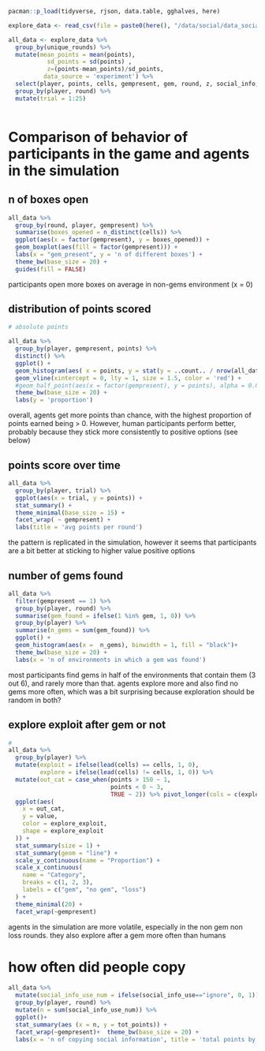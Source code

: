 ```r

pacman::p_load(tidyverse, rjson, data.table, gghalves, here)

```

```r

explore_data <- read_csv(file = paste0(here(), "/data/social/data_social_coord.csv"))

```

```r


all_data <- explore_data %>% 
  group_by(unique_rounds) %>% 
  mutate(mean_points = mean(points),
           sd_points = sd(points) ,
           z=(points-mean_points)/sd_points,
          data_source = 'experiment') %>% 
  select(player, points, cells, gempresent, gem, round, z, social_info, social_info_use,tot_points)  %>% 
  group_by(player, round) %>% 
  mutate(trial = 1:25)



```

# Comparison of behavior of participants in the game and agents in the simulation

## n of boxes open

```r

all_data %>% 
  group_by(round, player, gempresent) %>% 
  summarise(boxes_opened = n_distinct(cells)) %>% 
  ggplot(aes(x = factor(gempresent), y = boxes_opened)) +
  geom_boxplot(aes(fill = factor(gempresent))) +
  labs(x = "gem_present", y = 'n of different boxes') +
  theme_bw(base_size = 20) +
  guides(fill = FALSE)

```

participants open more boxes on average in non-gems environment (x = 0)

## distribution of points scored

```r
# absolute points

all_data %>% 
  group_by(player, gempresent, points) %>% 
  distinct() %>% 
  ggplot() +
  geom_histogram(aes( x = points, y = stat(y = ..count.. / nrow(all_data))), binwidth = 10, fill = "black") +
  geom_vline(xintercept = 0, lty = 1, size = 1.5, color = 'red') + 
  #geom_half_point(aes(x = factor(gempresent), y = points), alpha = 0.02) +
  theme_bw(base_size = 20) +
  labs(y = 'proportion')

```

overall, agents get more points than chance, with the highest proportion of points earned being \> 0. However, human participants perform better, probably because they stick more consistently to positive options (see below)

## points score over time

```r

all_data %>%
  group_by(player, trial) %>%
  ggplot(aes(x = trial, y = points)) +
  stat_summary() +
  theme_minimal(base_size = 15) +
  facet_wrap( ~ gempresent) +
  labs(title = 'avg points per round')

```

the pattern is replicated in the simulation, however it seems that participants are a bit better at sticking to higher value positive options

## number of gems found

```r

all_data %>% 
  filter(gempresent == 1) %>% 
  group_by(player, round) %>% 
  summarise(gem_found = ifelse(1 %in% gem, 1, 0)) %>% 
  group_by(player) %>% 
  summarise(n_gems = sum(gem_found)) %>% 
  ggplot() +
  geom_histogram(aes(x =  n_gems), binwidth = 1, fill = "black")+
  theme_bw(base_size = 20) +
  labs(x = 'n of environments in which a gem was found')


```

most participants find gems in half of the environments that contain them (3 out 6), and rarely more than that. agents explore more and also find no gems more often, which was a bit surprising because exploration should be random in both?

## explore exploit after gem or not

```r
# 
all_data %>%
  group_by(player) %>%
  mutate(exploit = ifelse(lead(cells) == cells, 1, 0),
         explore = ifelse(lead(cells) != cells, 1, 0)) %>%
  mutate(out_cat = case_when(points > 150 ~ 1,
                             points < 0 ~ 3,
                             TRUE ~ 2)) %>% pivot_longer(cols = c(exploit, explore), names_to = "explore_exploit") %>%
  ggplot(aes(
    x = out_cat,
    y = value,
    color = explore_exploit,
    shape = explore_exploit
  )) +
  stat_summary(size = 1) +
  stat_summary(geom = "line") +
  scale_y_continuous(name = "Proportion") +
  scale_x_continuous(
    name = "Category",
    breaks = c(1, 2, 3),
    labels = c("gem", "no gem", "loss")
  ) +
  theme_minimal(20) +
  facet_wrap(~gempresent)

```

agents in the simulation are more volatile, especially in the non gem non loss rounds. they also explore after a gem more often than humans

# how often did people copy

```r

all_data %>% 
  mutate(social_info_use_num = ifelse(social_info_use=="ignore", 0, 1)) %>% 
  group_by(player, round) %>% 
  mutate(n = sum(social_info_use_num)) %>% 
  ggplot()+
  stat_summary(aes (x = n, y = tot_points)) +
  facet_wrap(~gempresent)+  theme_bw(base_size = 20) +
  labs(x = 'n of copying social information', title = 'total points by frequency of social info use')



```
